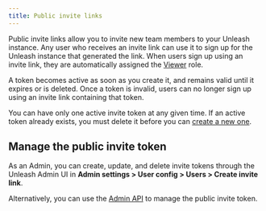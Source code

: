 ```yaml
---
title: Public invite links
---
```


Public invite links allow you to invite new team members to your Unleash instance. Any user who receives an invite link can use it to sign up for the Unleash instance that generated the link. When users sign up using an invite link, they are automatically assigned the [Viewer](../reference/rbac.md#predefined-roles) role.

A token becomes active as soon as you create it, and remains valid until it expires or is deleted. Once a token is invalid, users can no longer sign up using an invite link containing that token.

You can have only one active invite token at any given time. If an active token already exists, you must delete it before you can [create a new one](#manage-the-public-invite-token).

## Manage the public invite token

As an Admin, you can create, update, and delete invite tokens through the Unleash Admin UI in **Admin settings > User config > Users > Create invite link**.

Alternatively, you can use the [Admin API](../reference/api/unleash/public-signup-tokens.tag.mdx) to manage the public invite token.